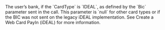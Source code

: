 <ResponseField name="BankName" type="string" >    
The user’s bank, if the `CardType` is `IDEAL`, as defined by the `Bic` parameter sent in the call. This parameter is `null` for other card types or if the BIC was not sent on the legacy iDEAL implementation. See Create a Web Card PayIn (iDEAL) for more information.   
</ResponseField>